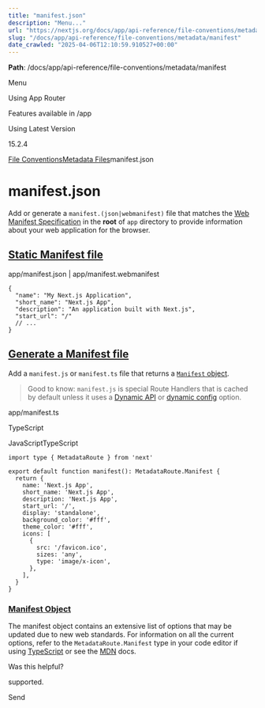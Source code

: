 ---
title: "manifest.json"
description: "Menu..."
url: "https://nextjs.org/docs/app/api-reference/file-conventions/metadata/manifest"
slug: "/docs/app/api-reference/file-conventions/metadata/manifest"
date_crawled: "2025-04-06T12:10:59.910527+00:00"
---

**Path**: /docs/app/api-reference/file-conventions/metadata/manifest

Menu

Using App Router

Features available in /app

Using Latest Version

15.2.4

[File Conventions](/docs/app/api-reference/file-conventions)[Metadata Files](/docs/app/api-reference/file-conventions/metadata)manifest.json

# manifest.json

Add or generate a `manifest.(json|webmanifest)` file that matches the [Web Manifest Specification](https://developer.mozilla.org/docs/Web/Manifest) in the **root** of `app` directory to provide information about your web application for the browser.

## [Static Manifest file](#static-manifest-file)

app/manifest.json | app/manifest.webmanifest

```
{
  "name": "My Next.js Application",
  "short_name": "Next.js App",
  "description": "An application built with Next.js",
  "start_url": "/"
  // ...
}
```

## [Generate a Manifest file](#generate-a-manifest-file)

Add a `manifest.js` or `manifest.ts` file that returns a [`Manifest` object](#manifest-object).

> Good to know: `manifest.js` is special Route Handlers that is cached by default unless it uses a [Dynamic API](/docs/app/building-your-application/caching#dynamic-apis) or [dynamic config](/docs/app/building-your-application/caching#segment-config-options) option.

app/manifest.ts

TypeScript

JavaScriptTypeScript

```
import type { MetadataRoute } from 'next'
 
export default function manifest(): MetadataRoute.Manifest {
  return {
    name: 'Next.js App',
    short_name: 'Next.js App',
    description: 'Next.js App',
    start_url: '/',
    display: 'standalone',
    background_color: '#fff',
    theme_color: '#fff',
    icons: [
      {
        src: '/favicon.ico',
        sizes: 'any',
        type: 'image/x-icon',
      },
    ],
  }
}
```

### [Manifest Object](#manifest-object)

The manifest object contains an extensive list of options that may be updated due to new web standards. For information on all the current options, refer to the `MetadataRoute.Manifest` type in your code editor if using [TypeScript](https://nextjs.org/docs/app/api-reference/config/typescript#ide-plugin) or see the [MDN](https://developer.mozilla.org/docs/Web/Manifest) docs.

Was this helpful?

supported.

Send
